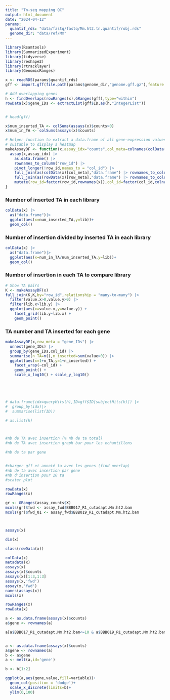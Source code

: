 ```yaml
---
title: "Tn-seq mapping QC"
output: html_document
date: "2024-04-12"
params:
  quantif_rds: "data/fastq/fastq/Mm.ht2.tn.quantif/robj.rds"
  genome_dir: "data/ref/Mm"
---
```


```r
library(Rsamtools)
library(SummarizedExperiment)
library(tidyverse)
library(reshape2)
library(rtracklayer)
library(GenomicRanges)
```

```r
x <- readRDS(params$quantif_rds)
gff <- import.gff(file.path(params$genome_dir,"genome.gff.gz"),feature.type="gene")

# Add overlapping genes
h <- findOverlaps(rowRanges(x),GRanges(gff),type="within")
rowData(x)$gene_IDs <- extractList(gff$ID,as(h,"IntegerList"))


# head(gff)

x$num_inserted_TA <- colSums(assays(x)$counts>0)
x$num_in_TA <- colSums(assays(x)$counts)

# Helper function to extract a data.frame of all gene-expression values
# suitable to display a heatmap
makeAssayDF <- function(x,assay_idx="counts",col_meta=colnames(colData(x)),row_meta=character(0)) {
  assay(x,assay_idx) |>
    as.data.frame() |>
    rownames_to_column("row_id") |>
    pivot_longer(!row_id,names_to = "col_id") |>
    full_join(as(colData(x)[col_meta],"data.frame") |> rownames_to_column("col_id"),by="col_id") |> # Add all colData
    full_join(as(rowData(x)[row_meta],"data.frame") |> rownames_to_column("row_id"),by="row_id") |> # Add all rowData
    mutate(row_id=factor(row_id,rownames(x)),col_id=factor(col_id,colnames(x)))
}


```


### Number of inserted TA in each library
```r
colData(x) |>
  as("data.frame")|>
  ggplot(aes(x=num_inserted_TA,y=lib))+
  geom_col()

```

### Number of insertion divided by inserted TA  in each library
```r

colData(x) |>
  as("data.frame")|>
  ggplot(aes(x=num_in_TA/num_inserted_TA,y=lib))+
  geom_col()
```

### Number of insertion in each TA to compare library

```r
# Show TA pairs
K <- makeAssayDF(x)
full_join(K,K,by="row_id",relationship = "many-to-many") |>
  filter(value.x>0,value.y>0) |>
  filter(lib.x>lib.y) |>
  ggplot(aes(x=value.x,y=value.y)) + 
    facet_grid(lib.y~lib.x) +
    geom_point()
```

### TA number and TA inserted for each gene

```r
makeAssayDF(x,row_meta = "gene_IDs") |>
  unnest(gene_IDs) |>
  group_by(gene_IDs,col_id) |>
  summarise(n_TA=n(),n_inserted=sum(value>0)) |>
  ggplot(aes(x=1+n_TA,y=1+n_inserted)) + 
    facet_wrap(~col_id) +
    geom_point() +
    scale_x_log10() + scale_y_log10()
  




# data.frame(idx=queryHits(h),ID=gff$ID[subjectHits(h)]) |>
#  group_by(idx)|>
#  summarise(list(ID))

# as.list(h)



#nb de TA avec insertion (% nb de ta total)
#nb de TA avec insertion graph bar pour les echantillons

#nb de ta par gene


#charger gff et annoté ta avec les genes (find overlap)
#nb de ta avec insertion par gene
#nb d'insertion pour 10 ta
#scater plot
```


```r
rowData(x)
rowRanges(x)

gr <- GRanges(assay_counts$X)
mcols(gr)$fwd <- assay_fwd$BBB017_R1_cutadapt.Mm.ht2.bam
mcols(gr)$fwd_01 <- assay_fwd$BBB019_R1_cutadapt.Mm.ht2.bam



assays(x)

dim(x)

class(rowData(x))

colData(x)
metadata(x)
assays(x)
assays(x)$counts
assays(x)[1:3,1:3]
assays(x,'fwd')
assay(x,'fwd')
names(assays(x))
mcols(x)

rowRanges(x)
rowData(x)

a <- as.data.frame(assays(x)$counts)
a$gene <- rownames(a)

a[a$BBB017_R1_cutadapt.Mm.ht2.bam<=10 & a$BBB019_R1_cutadapt.Mm.ht2.bam<=10,]



```

```r
a <- as.data.frame(assays(x)$counts)
a$gene <- rownames(a)
b <- a$gene
a <- melt(a,id='gene')

b <- b[1:2]

ggplot(a,aes(gene,value,fill=variable))+
  geom_col(position = 'dodge')+
  scale_x_discrete(limits=b)+
  ylim(0,100)



```



